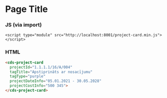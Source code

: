 
# Page Title

### JS (via import)

```imoprt
<script type="module" src="http://localhost:8001/project-card.min.js"></script>
```

### HTML

```html
<cds-project-card
  projectId="1.1.1.1/16/A/004"
  tagTitle="Apstiprināts ar nosacījumu"
  tagType="purple"
  projectDateInfo="05.01.2021 - 30.05.2028"
  projectCostInfo="500 345">
</cds-project-card>
```
